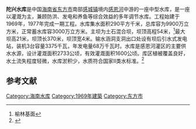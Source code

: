 {{Infobox Reservoir 
|name = 陀兴水库
|nickname = 
|image = 
|image_caption = 
|pushpin_map = China Hainan
|pushpin_map_caption = 陀兴水库在海南的位置
|code = BHFM6002173
|class = 中型
|location_of_reservoir = [[海南省|海南省]][[东方市|东方市]][[感城镇|感城镇]]
|location_of_dam = 
|inflow = [[感恩河|感恩河]]
|outflow = 
|catchment_area = 290
|reservoir_area = 
|mean_depth = 
|maximum_depth = 
|flood_level = 
|normal_water_level = 
|dead_water_level = 
|water_quality = 
|island = 
|maximum_storage_capacity = 
|normal_storage_capacity = 3000万
|dead_storage_capacity = 
|type_of_dam = 土石混合坝
|elevation_of_dam = 54
|height_of_dam = 21
|length_of_dam = 370
|width_of_dam = 4
|installed_capacity = 3375千瓦
|irrigated_area =1600公顷
|start = 1969年
|complete = 1977年
|cost = 
|emigrate = 
|latd = 18
|latm = 51
|lats = 53
|latNS = N
|longd = 108
|longm = 49
|longs = 10
|longEW = E
|website = 
|footnotes = 
}}
'''陀兴水库'''是中国[[海南省|海南省]][[东方市|东方市]]南部[[感城镇|感城镇]]境内[[感恩河|感恩河]]中游的一座中型水库，是一座以灌溉为主，兼顾防洪、发电和养鱼等综合效益的多年调节水库。工程始建于1969年，1977年完成一期工程。水库集水面积290平方千米，总库容为9900万立方米，正常蓄水库容3000万立方米。主坝为土石混合坝，坝顶高程54米，<ref>榆林基面</ref>最大坝高21米，坝顶长370米，坝顶宽4米。输水涵洞支洞出口处设有坝后引水式发电站，装机3台容量3375千瓦，年发电量68万千瓦时。水库是感恩河灌区的主要供水水源，设计灌溉面积2733公顷，有效灌溉面积1600公顷。库区植被覆盖良好，水土流失程度轻微，水库淤积少，水质符合国家Ⅱ类水标准。<ref name="中国河湖大典">{{cite book |author=《[[中国河湖大典|中国河湖大典]]》编纂委员会 |title=《中国河湖大典·珠江卷》 |year=2013年1月 |publisher=中国水利水电出版社 |location=北京 |pages=453页|isbn= 978-7-5170-0561-2 }}</ref>


== 参考文献 ==
{{Reflist}}



[[Category:海南水库|Category:海南水库]]
[[Category:1969年建築|Category:1969年建築]]
[[Category:东方市|Category:东方市]]